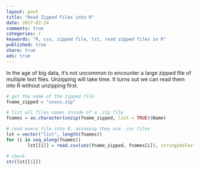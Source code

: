 ```yaml
---
layout: post
title: "Read Zipped Files into R"
date: 2017-02-24
comments: true
categories: r
keywords: "R, csv, zipped file, txt, read zipped files in R"
published: true
share: true
ads: true
---
```


In the age of big data, it's not uncommon to encounter a large zipped file of multiple text files. Unzipping will take time. It turns out we can read them into R without unzipping first.

```r
# get the name of the zipped file
fname_zipped = "xxxxx.zip"

# list all files names inside of a .zip file
fnames = as.character(unzip(fname_zipped, list = TRUE)$Name)

# read every file into R, assuming they are .csv files
lst = vector("list", length(fnames))
for (i in seq_along(fnames))
        lst[[i]] = read.csv(unz(fname_zipped, fnames[i]), stringsAsFactors = F)

# check
str(lst[[1]])
```

